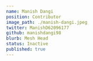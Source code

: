 ---
name: Manish Dangi
position: Contributor
image_path: ./manish-dangi.jpeg
twitter: ManishD62096177
github: manishdangi98
blurb: Mesh Head
status: Inactive
published: true
---
